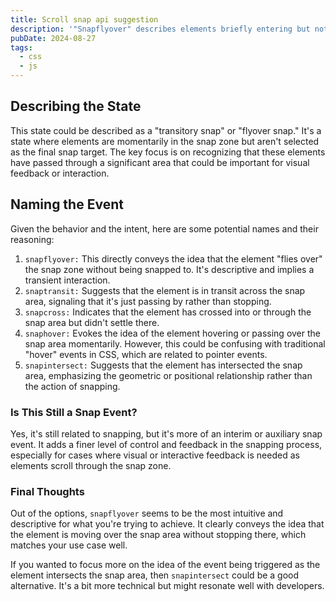```yaml
---
title: Scroll snap api suggestion
description: '"Snapflyover" describes elements briefly entering but not stopping in the snap zone, providing visual or interactive feedback during scroll snapping.'
pubDate: 2024-08-27
tags: 
  - css
  - js
---
```


## Describing the State

This state could be described as a "transitory snap" or "flyover snap." It's a state
where elements are momentarily in the snap zone but aren't selected as the final snap
target. The key focus is on recognizing that these elements have passed through a
significant area that could be important for visual feedback or interaction.

## Naming the Event

Given the behavior and the intent, here are some potential names and their reasoning:
1. `snapflyover:` This directly conveys the idea that the element "flies
over" the snap zone without being snapped to. It's descriptive and implies a
transient interaction.
2. `snaptransit:` Suggests that the element is in transit across the snap
area, signaling that it's just passing by rather than stopping.
3. `snapcross:` Indicates that the element has crossed into or through the
snap area but didn't settle there.
4. `snaphover:` Evokes the idea of the element hovering or passing over the
snap area momentarily. However, this could be confusing with traditional "hover"
events in CSS, which are related to pointer events.
5. `snapintersect:` Suggests that the element has intersected the snap area,
emphasizing the geometric or positional relationship rather than the action of
snapping.

### Is This Still a Snap Event?

Yes, it's still related to snapping, but it's more of an interim or auxiliary snap
event. It adds a finer level of control and feedback in the snapping process, especially
for cases where visual or interactive feedback is needed as elements scroll through the
snap zone.

### Final Thoughts

Out of the options, `snapflyover` seems to be the most intuitive and descriptive
for what you're trying to achieve. It clearly conveys the idea that the element is moving
over the snap area without stopping there, which matches your use case well.

If you wanted to focus more on the idea of the event being triggered as the element
intersects the snap area, then `snapintersect` could be a good alternative. It's
a bit more technical but might resonate well with developers.


